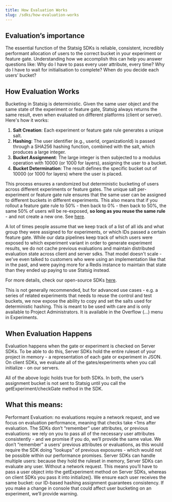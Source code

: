 ```yaml
---
title: How Evaluation Works
slug: /sdks/how-evaluation-works
---
```



## Evaluation’s importance
The essential function of the Statsig SDKs is reliable, consistent, incredibly performant allocation of users to the correct bucket in your experiment or feature gate. Understanding how we accomplish this can help you answer questions like:
Why do I have to pass every user attribute, every time?
Why do I have to wait for initialisation to complete?
When do you decide each users’ bucket?

## How Evaluation Works
Bucketing in Statsig is deterministic. Given the same user object and the same state of the experiment or feature gate, Statsig always returns the same result, even when evaluated on different platforms (client or server). Here's how it works:
1. **Salt Creation**: Each experiment or feature gate rule generates a unique salt.
2. **Hashing**: The user identifier (e.g., userId, organizationId) is passed through a SHA256 hashing function, combined with the salt, which produces a large integer.
3. **Bucket Assignment**: The large integer is then subjected to a modulus operation with 10000 (or 1000 for layers), assigning the user to a bucket.
4. **Bucket Determination**: The result defines the specific bucket out of 10000 (or 1000 for layers) where the user is placed.

This process ensures a randomized but deterministic bucketing of users across different experiments or feature gates. The unique salt per-experiment or feature gate rule ensures that the same user can be assigned to different buckets in different experiments. This also means that if you rollout a feature gate rule to 50% - then back to 0% - then back to 50%, the same 50% of users will be re-exposed, **so long as you reuse the same rule** - and not create a new one. See [here](/faq/#when-i-change-the-rollout-percentage-of-a-rule-on-a-feature-gate-will-users-who-passed-continue-to-pass).

A lot of times people assume that we keep track of a list of all ids and what group they were assigned to for experiments, or which IDs passed a certain feature gate.  While our data pipelines keep track of which users were exposed to which experiment variant in order to generate experiment results, we do not cache previous evaluations and maintain distributed evaluation state across client and server sdks.  That model doesn't scale - we've even talked to customers who were using an implementation like that in the past, and were paying more for a Redis instance to maintain that state than they ended up paying to use Statsig instead.

For more details, check our open-source SDKs [here](https://github.com/statsig-io/node-js-server-sdk/blob/main/src/Evaluator.ts).

This is not generally recommended, but for advanced use cases - e.g. a series of related experiments that needs to reuse the control and test buckets, we now expose the ability to copy and set the salts used for deterministic hashing. This is meant to be used with care and is only available to Project Administrators. It is available in the Overflow (...) menu in Experiments.


## When Evaluation Happens 
Evaluation happens when the gate or experiment is checked on Server SDKs. To be able to do this, Server SDKs hold the entire ruleset of your project in memory - a representation of each gate or experiment in JSON. On client SDKs, we evaluate all of the gates/experiments when you call initialize - on our servers. 

All of the above logic holds true for both SDKs. In both, the user’s assignment bucket is not sent to Statsig until you call the getExperiment/checkGate method in the SDK. 


## What this means:
Performant Evaluation: no evaluations require a network request, and we focus on evaluation performance, meaning that checks take \<1ms after evaluation.
The SDKs don’t “remember” user attributes, or previous evaluations: we rely on you to pass all of the necessary user attributes consistently - and we promise if you do, we’ll provide the same value. We don’t “remember” a users’ previous attributes or evaluations, as this would require the SDK doing “lookups” of previous exposures - which would not be possible within our performance promises. 
Server SDKs can handle multiple users: because they hold the ruleset in memory, Server SDKs can evaluate any user. Without a network request. This means you’ll have to pass a user object into the getExperiment method on Server SDKs, whereas on client SDKs you pass it into initialize(). 
We ensure each user receives the same bucket: our ID-based hashing assignment guarantees consistency. If you make a change in console that could affect user bucketing on an experiment, we’ll provide warning. 